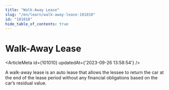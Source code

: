 ```yaml
---
title: "Walk-Away Lease"
slug: "/en/learn/walk-away-lease-101010"
id: "101010"
hide_table_of_contents: true
---
```



# Walk-Away Lease

<ArticleMeta id={101010} updatedAt={'2023-09-26 13:58:54'} />
<div className='border-solid border-b border-t-0 my-4 border-[var(--ifm-color-gray-300)]' />

A walk-away lease is an auto lease that allows the lessee to return the car at the end of the lease period without any financial obligations based on the car’s residual value.
